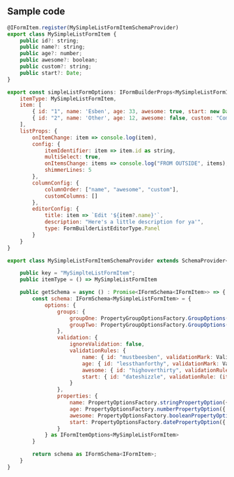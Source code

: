 <h2>Sample code</h2>  


```js
@IFormItem.register(MySimpleListFormItemSchemaProvider)
export class MySimpleListFormItem {
    public id?: string;
    public name?: string;
    public age?: number;
    public awesome?: boolean;
    public custom?: string;
    public start?: Date;
}
```

```js
export const simpleListFormOptions: IFormBuilderProps<MySimpleListFormItem> = {
    itemType: MySimpleListFormItem,
    item: [
        { id: "1", name: 'Esben', age: 33, awesome: true, start: new Date(2022,1,1), custom: "Something custom" } as MySimpleListFormItem,
        { id: "2", name: 'Other', age: 12, awesome: false, custom: "Come on!"  } as MySimpleListFormItem
    ],
    listProps: {
        onItemChange: item => console.log(item),
        config: { 
            itemIdentifier: item => item.id as string,
            multiSelect: true, 
            onItemsChange: items => console.log("FROM OUTSIDE", items),
            shimmerLines: 5
        },
        columnConfig: {
            columnOrder: ["name", "awesome", "custom"],
            customColumns: []
        },
        editorConfig: {
            title: item => `Edit '${item?.name}'`,
            description: "Here's a little description for ya'",
            type: FormBuilderListEditorType.Panel
        }
    }
}
```

```js
export class MySimpleListFormItemSchemaProvider extends SchemaProvider<MySimpleListFormItem> {

    public key = "MySimplteListFormItem";
    public itemType = () => MySimpleListFormItem

    public getSchema = async () : Promise<IFormSchema<IFormItem>> => {
        const schema: IFormSchema<MySimpleListFormItem> = {
            options: {
                groups: {
                    groupOne: PropertyGroupOptionsFactory.GroupOptions({ displayName: "Group 1" }),
                    groupTwo: PropertyGroupOptionsFactory.GroupOptions({ displayName: "Group 2", groupProps: { collapsed: true } })
                },
                validation: {
                    ignoreValidation: false,
                    validationRules: {
                        name: { id: "mustbeesben", validationMark: ValidationMark.Required, validationRule: (item: MySimpleListFormItem) => item.name === "Esben", validationMessage: "Your name must be 'Esben'", validateOn: ValidationEventType.Blur | ValidationEventType.Manual },
                        age: { id: "lessthanforthy", validationMark: ValidationMark.Required, validationRule: (item: MySimpleListFormItem) => (item.age ?? 0) < 40, validationMessage: "You must be less than 40 years old", validateOn: ValidationEventType.Blur | ValidationEventType.Manual },
                        awesome: { id: "highoverthirty", validationRule: (item: MySimpleListFormItem) => !item.awesome || ((item.age ?? 0) > 30), validationMessage: "Only people over 30, can be awesome", validateOn: ValidationEventType.Change | ValidationEventType.Manual },
                        start: { id: "dateshizzle", validationRule: (item: MySimpleListFormItem) => item.start != null && item.start >= new Date(2021, 9, 1), validateOn: ValidationEventType.Blur | ValidationEventType.Change | ValidationEventType.Manual, validationMessage: "Start should be after '2021-10-1'" }
                    }
                },
                properties: {
                    name: PropertyOptionsFactory.stringPropertyOption({ displayName: "This name", group: "groupOne", config: { resizable: true }, description: "This is an explanation of what this property does.." }),
                    age: PropertyOptionsFactory.numberPropertyOption({ displayName: "This age", group: "groupTwo", hideLabel: true, config: { allowNegativeNumbers: true } }),
                    awesome: PropertyOptionsFactory.booleanPropertyOption({ displayName: "Are you awesome?", group: "groupTwo", config: { asToggle: true, textIfTrue: "Oh yearh", textIfFalse: "Nonono" }}),
                    start: PropertyOptionsFactory.datePropertyOption({ displayName: "Start", group: "groupOne", config: { displayFormat: (date?: Date) => date?.toDateString() ?? "", minDate: (item: MySimpleListFormItem) => new Date() }, listItemOptions: { customValueRender: item => <>{item.start?.toDateString()}</> } })
                } 
            } as IFormItemOptions<MySimpleListFormItem>
        }

        return schema as IFormSchema<IFormItem>;
    }
}
```